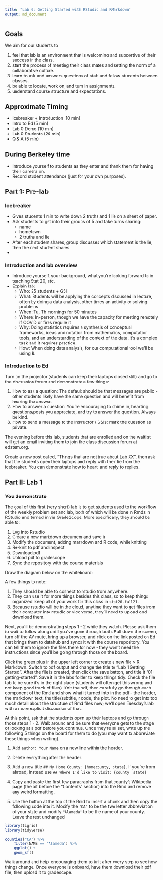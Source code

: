 ```yaml
---
title: "Lab 0: Getting Started with RStudio and RMarkdown"
output: md_document
---
```


## Goals

We aim for our students to

1. feel that lab is an environment that is welcoming and supportive of their success in the class.
2. start the process of meeting their class mates and setting the norm of a collaborative culture.
3. learn to ask and answers questions of staff and fellow students between classes.
4. be able to locate, work on, and turn in assignments.
5. understand course structure and expectations.


## Approximate Timing

- Icebreaker + Introduction (10 min) 
- Intro to Ed (5 min)
- Lab 0 Demo (10 min)
- Lab 0 Students (20 min)
- Q & A (5 min)


## During Berkeley time

- Introduce yourself to students as they enter and thank them for having their camera on.
- Record student attendance (just for your own purposes).


## Part 1: Pre-lab

### Icebreaker

- Gives students 1 min to write down 2 truths and 1 lie on a sheet of paper.
- Ask students to get into their groups of 5 and take turns sharing:
  - name
  - hometown
  - 2 truths and lie
- After each student shares, group discusses which statement is the lie, then the next student shares
- 

### Introduction and lab overview

- Introduce yourself, your background, what you're looking forward to in teaching Stat 20, etc.
- Explain lab:
    - Who: 25 students + GSI
    - What: Students will be applying the concepts discussed in lecture, often by doing a data analysis, other times an activity or solving problems
    - When: Tu, Th mornings for 50 minutes
    - Where: In-person, though we have the capacity for meeting remotely if COVID or fires require it
    - Why: Doing statistics requires a synthesis of conceptual frameworks, ideas and notation from mathematics, computation tools, and an understanding of the context of the data. It's a complex task and it requires practice.
    - How: When doing data analysis, for our computational tool we'll be using R.

### Introduction to Ed

Turn on the projector (students can keep their laptops closed still) and go to the discussion forum and demonstrate a few things:

1. How to ask a question: The default should be that messages are public - other students likely have the same question and will benefit from hearing the answer.
2. How to answer a question: You're encouraging to chime in, hearting questions/posts you appreciate, and try to answer the question. Always be kind.
3. How to send a message to the instructor / GSIs: mark the question as private.

The evening before this lab, students that are enrolled and on the waitlist will get an email inviting them to join the class discussion forum at edstem.org. 

Create a new post called, "Things that are not true about Lab XX", then ask that the students open their laptops and reply with their lie from the icebreaker. You can demonstrate how to heart, and reply to replies.


## Part II: Lab 1

### You demonstrate

The goal of this first (very short) lab is to get students used to the workflow of the weekly problem set and lab, both of which will be done in Rmds in RStudio and turned in via GradeScope. More specifically, they should be able to:
  
1. Log into Rstudio
2. Create a new markdown document and save it
3. Modify the document, adding markdown and R code, while knitting
4. Re-knit to pdf and inspect
5. Download pdf
6. Upload pdf to gradescope
7. Sync the repository with the course materials

Draw the diagram below on the whiteboard:

A few things to note:

1. They should be able to connect to rstudio from anywhere.
2. They can use it for more things besides this class, so to keep things organized: keep all of your work for this class in `stat20-fall21`.
3. Because rstudio will be in the cloud, anytime they want to get files from their computer into rstudio or vice versa, they'll need to upload and download them.

Next, you'll be demonstrating steps 1 - 2 while they watch. Please ask them to wait to follow along until you've gone through both. Pull down the screen, turn off the AV mute, bring up a browser, and click on the link posted on Ed that brings them to datahub and syncs it with the course repository. You can tell them to ignore the files there for now - they won't need the instructions since you'll be going through those on the board.

Click the green plus in the upper left corner to create a new file > R Markdown. Switch to pdf output and change the title to "Lab 1 Getting Started". After the file is created, then click the save button, and title it "01-getting-started". Save it in the labs folder to keep things tidy. Check the file tab to be sure it's in the right place (students will often get this wrong and not keep good track of files). Knit the pdf, then carefully go through each component of the Rmd and show what it turned into in the pdf - the header, the markdown text, the title/subtitle, r code, the plot. No need to get into too much detail about the structure of Rmd files now; we'll open Tuesday's lab with a more explicit discussion of that.

At this point, ask that the students open up their laptops and go through those steps 1 - 2. Walk around and be sure that everyone gets to the stage of looking at a pdf before you continue. Once they're all set, write up the following 5 things on the board for them to do (you may want to abbreviate these things when writing).

1. Add `author: Your Name` on a new line within the header.

2. Delete everything after the header.

3. Add a new title `## My Home County: {homecounty, state}`. If you're from abroad, instead use `## Where I'd like to visit: {county, state}`.

4. Copy and paste the first few paragraphs from that county's Wikipedia page (the bit before the "Contents" section) into the Rmd and remove any weird formatting.

5. Use the button at the top of the Rmd to insert a chunk and then copy the following code into it. Modify the `"CA"` to be the two letter abbreviation of your state and modify `"Alameda"` to be the name of your county. Leave the rest unchanged.

```r
library(tigris)
library(tidyverse)

counties("CA") %>%
    filter(NAME == "Alameda") %>%
    ggplot() +
    geom_sf()
```

Walk around and help, encouraging them to knit after every step to see how things change. Once everyone is onboard, have them download their pdf file, then upload it to gradescope.